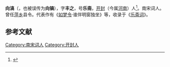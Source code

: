 '''向滈'''（{{Pinyin|xiang4hao4}}，也被误传为'''向镐'''），字'''丰之'''，号'''乐斋'''，[[开封府|开封]]（今属[[河南省|河南]]）人<ref>{{Cite web|title=向滈简介_古诗文网|url=https://so.gushiwen.org/authorv_db7533644e01.aspx|accessdate=2020-11-21|work=so.gushiwen.org}}</ref>。南宋词人。曾任[[萍鄉縣|萍乡]]县令。代表作有《[[如梦令|如梦令]]·谁伴明窗独坐》等，收录于《[[乐斋词|乐斋词]]》。

== 参考文献 ==
<references />
{{Wikisource|Author:向滈}}
{{Bio-stub}}
[[Category:南宋词人|Category:南宋词人]]
[[Category:开封人|Category:开封人]]